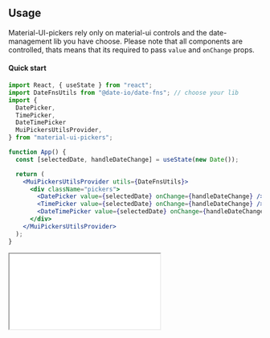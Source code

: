 
<PageMeta title="Usage" description="Simple usage example of material-ui-pickers" />

## Usage

Material-UI-pickers rely only on material-ui controls and the date-management lib you have
choose. Please note that all components are controlled, thats means that its required to pass `value` and `onChange` props.

#### Quick start

```jsx
import React, { useState } from "react";
import DateFnsUtils from "@date-io/date-fns"; // choose your lib
import {
  DatePicker,
  TimePicker,
  DateTimePicker
  MuiPickersUtilsProvider,
} from "material-ui-pickers";

function App() {
  const [selectedDate, handleDateChange] = useState(new Date());

  return (
    <MuiPickersUtilsProvider utils={DateFnsUtils}>
      <div className="pickers">
        <DatePicker value={selectedDate} onChange={handleDateChange} />
        <TimePicker value={selectedDate} onChange={handleDateChange} />
        <DateTimePicker value={selectedDate} onChange={handleDateChange} />
      </div>
    </MuiPickersUtilsProvider>
  );
}

```

<NoSsr>
  <iframe
    title="codesandbox"
    src={`https://codesandbox.io/embed/${CODESANDBOX_EXAMPLE_ID}?hidenavigation=1&fontsize=14&view=preview`}
    style={{
      width: '100%',
      height: 650,
      border: 0,
      borderRadius: 4,
      overflow: 'hidden',
    }}
    sandbox="allow-modals allow-forms allow-popups allow-scripts allow-same-origin"
  />
</NoSsr>
